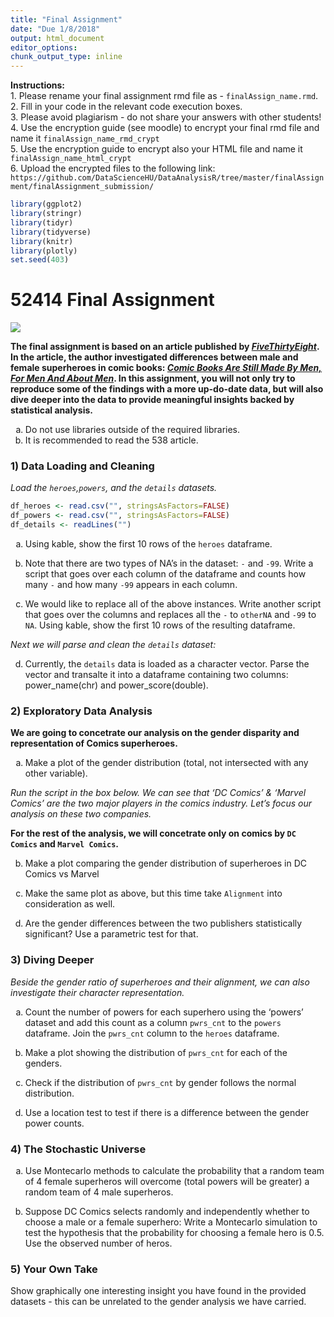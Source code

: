 ```yaml
---
title: "Final Assignment"
date: "Due 1/8/2018"
output: html_document
editor_options: 
chunk_output_type: inline
---
```


**Instructions:**   
1. Please rename your final assignment rmd file as - `finalAssign_name.rmd`.   
2. Fill in your code in the relevant code execution boxes.  
3. Please avoid plagiarism - do not share your answers with other students!  
4. Use the encryption guide (see moodle) to encrypt your final rmd file and name it `finalAssign_name_rmd_crypt`  
5. Use the encryption guide to encrypt also your HTML file and name it `finalAssign_name_html_crypt`  
6. Upload the encrypted files to the following link:   
`https://github.com/DataScienceHU/DataAnalysisR/tree/master/finalAssignment/finalAssignment_submission/`

```r
library(ggplot2)
library(stringr)
library(tidyr)
library(tidyverse)
library(knitr)
library(plotly)
set.seed(403)
```

# 52414 Final Assignment
![](http://community.globaleditorsnetwork.org/sites/default/files/styles/project_presentation/public/680x2602x.jpg?itok=mUi201So)  

**The final assignment is based on an article published by 
[*FiveThirtyEight*](http://fivethirtyeight.com/). In the article, the author investigated differences between male and female superheroes in comic books: [*Comic Books Are Still Made By Men, For Men And About Men*](https://fivethirtyeight.com/features/women-in-comic-books/). In this assignment, you will not only try to reproduce some of the findings with a more up-do-date data, but will also dive deeper into the data to provide meaningful insights backed by statistical analysis.**  

a. Do not use libraries outside of the required libraries.  
b. It is recommended to read the 538 article.  

### 1) Data Loading and Cleaning  

*Load the `heroes`,`powers`, and the `details` datasets.*  
```r
df_heroes <- read.csv("", stringsAsFactors=FALSE)
df_powers <- read.csv("", stringsAsFactors=FALSE)
df_details <- readLines("")
```

  
a. Using kable, show the first 10 rows of the `heroes` dataframe.  

b. Note that there are two types of NA's in the dataset: `-` and `-99`. Write a script that goes over each column of the dataframe and counts how many `-` and how many `-99` appears in each column.  

c. We would like to replace all of the above instances. Write another script that goes over the columns and replaces all the `-` to `otherNA` and `-99` to `NA`. Using kable, show the first 10 rows of the resulting dataframe.  

*Next we will parse and clean the `details` dataset:*  

d. Currently, the `details` data is loaded as a character vector. Parse the vector and transalte it into a dataframe containing two columns: power_name(chr) and power_score(double).  

### 2) Exploratory Data Analysis

**We are going to concetrate our analysis on the gender disparity and representation of Comics superheroes.**   
  
a. Make a plot of the gender distribution (total, not intersected with any other variable). 
  
*Run the script in the box below. We can see that 'DC Comics' & 'Marvel Comics' are the two major players in the comics industry. Let's focus our analysis on these two companies.* 
  
**For the rest of the analysis, we will concetrate only on comics by `DC Comics` and `Marvel Comics`. **  
  
b. Make a plot comparing the gender distribution of superheroes in DC Comics vs Marvel

c. Make the same plot as above, but this time take `Alignment` into consideration as well.  
  
d. Are the gender differences between the two publishers statistically significant? Use a parametric test for that. 

### 3) Diving Deeper

*Beside the gender ratio of superheroes and their alignment, we can also investigate their character representation.*  

a. Count the number of powers for each superhero using the 'powers' dataset and add this count as a column `pwrs_cnt` to the `powers` dataframe. Join the `pwrs_cnt` column to the `heroes` dataframe.    

b. Make a plot showing the distribution of `pwrs_cnt` for each of the genders. 

c. Check if the distribution of `pwrs_cnt` by gender follows the normal distribution.  

d. Use a location test to test if there is a difference between the gender power counts.  


### 4) The Stochastic Universe  

a. Use Montecarlo methods to calculate the probability that a random team of 4 female superheros will overcome (total powers will be greater) a random team of 4 male superheros.

b. Suppose DC Comics selects randomly and independently whether to choose a male or a female superhero:
	Write a Montecarlo simulation to test the hypothesis that the probability for choosing a female hero is 0.5. Use the observed number of heros.  

	  
### 5) Your Own Take  

Show graphically one interesting insight you have found in the provided datasets - this can be unrelated to the gender analysis we have carried. 



